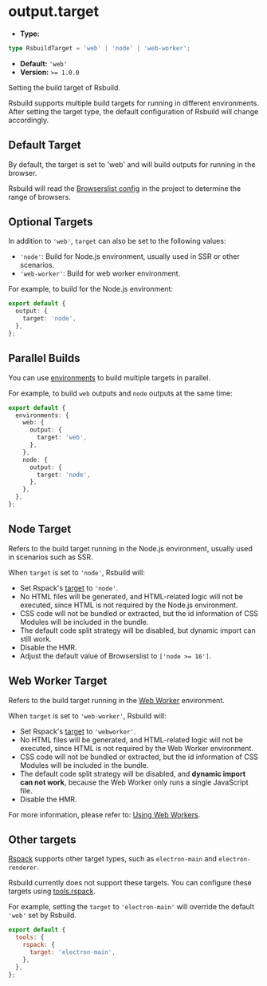 # output.target

- **Type:**

```ts
type RsbuildTarget = 'web' | 'node' | 'web-worker';
```

- **Default:** `'web'`
- **Version:** `>= 1.0.0`

Setting the build target of Rsbuild.

Rsbuild supports multiple build targets for running in different environments. After setting the target type, the default configuration of Rsbuild will change accordingly.

## Default Target

By default, the target is set to 'web' and will build outputs for running in the browser.

Rsbuild will read the [Browserslist config](https://github.com/browserslist/browserslist) in the project to determine the range of browsers.

## Optional Targets

In addition to `'web'`, `target` can also be set to the following values:

- `'node'`: Build for Node.js environment, usually used in SSR or other scenarios.
- `'web-worker'`: Build for web worker environment.

For example, to build for the Node.js environment:

```ts
export default {
  output: {
    target: 'node',
  },
};
```

## Parallel Builds

You can use [environments](/config/environments) to build multiple targets in parallel.

For example, to build `web` outputs and `node` outputs at the same time:

```ts
export default {
  environments: {
    web: {
      output: {
        target: 'web',
      },
    },
    node: {
      output: {
        target: 'node',
      },
    },
  },
};
```

## Node Target

Refers to the build target running in the Node.js environment, usually used in scenarios such as SSR.

When `target` is set to `'node'`, Rsbuild will:

- Set Rspack's [target](https://rspack.dev/config/target) to `'node'`.
- No HTML files will be generated, and HTML-related logic will not be executed, since HTML is not required by the Node.js environment.
- CSS code will not be bundled or extracted, but the id information of CSS Modules will be included in the bundle.
- The default code split strategy will be disabled, but dynamic import can still work.
- Disable the HMR.
- Adjust the default value of Browserslist to `['node >= 16']`.

## Web Worker Target

Refers to the build target running in the [Web Worker](https://developer.mozilla.org/en-US/docs/Web/API/Web_Workers_API) environment.


<WebWorkers />

When `target` is set to `'web-worker'`, Rsbuild will:

- Set Rspack's [target](https://rspack.dev/config/target) to `'webworker'`.
- No HTML files will be generated, and HTML-related logic will not be executed, since HTML is not required by the Web Worker environment.
- CSS code will not be bundled or extracted, but the id information of CSS Modules will be included in the bundle.
- The default code split strategy will be disabled, and **dynamic import can not work**, because the Web Worker only runs a single JavaScript file.
- Disable the HMR.

For more information, please refer to: [Using Web Workers](/guide/basic/web-workers).

## Other targets

[Rspack](https://rspack.dev/config/target) supports other target types, such as `electron-main` and `electron-renderer`.

Rsbuild currently does not support these targets. You can configure these targets using [tools.rspack](/config/tools/rspack).

For example, setting the `target` to `'electron-main'` will override the default `'web'` set by Rsbuild.

```js
export default {
  tools: {
    rspack: {
      target: 'electron-main',
    },
  },
};
```
